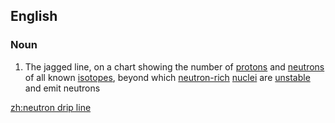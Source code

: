 ==English==

===Noun===
{{wikipedia}}
{{en-noun|head=[[neutron]] [[drip]] [[line]]|-}}

# {{label|en|physics}} The jagged line, on a chart showing the number of [[proton]]s and [[neutron]]s of all known [[isotope]]s, beyond which [[neutron-rich]] [[nucleus|nuclei]] are [[unstable]] and emit neutrons

[[zh:neutron drip line]]